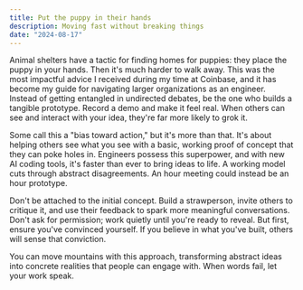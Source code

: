 ```yaml
---
title: Put the puppy in their hands
description: Moving fast without breaking things
date: "2024-08-17"
---
```


Animal shelters have a tactic for finding homes for puppies: they place the puppy in your hands. Then it's much harder to walk away. This was the most impactful advice I received during my time at Coinbase, and it has become my guide for navigating larger organizations as an engineer. Instead of getting entangled in undirected debates, be the one who builds a tangible prototype. Record a demo and make it feel real. When others can see and interact with your idea, they're far more likely to grok it.

Some call this a "bias toward action," but it's more than that. It's about helping others see what you see with a basic, working proof of concept that they can poke holes in. Engineers possess this superpower, and with new AI coding tools, it's faster than ever to bring ideas to life. A working model cuts through abstract disagreements. An hour meeting could instead be an hour prototype.

Don't be attached to the initial concept. Build a strawperson, invite others to critique it, and use their feedback to spark more meaningful conversations. Don't ask for permission; work quietly until you're ready to reveal. But first, ensure you've convinced yourself. If you believe in what you've built, others will sense that conviction.

You can move mountains with this approach, transforming abstract ideas into concrete realities that people can engage with. When words fail, let your work speak.